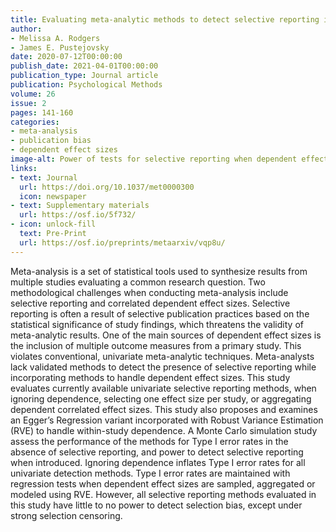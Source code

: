 ```yaml
---
title: Evaluating meta-analytic methods to detect selective reporting in the presence of dependent effect sizes
author:
- Melissa A. Rodgers
- James E. Pustejovsky
date: 2020-07-12T00:00:00
publish_date: 2021-04-01T00:00:00
publication_type: Journal article
publication: Psychological Methods
volume: 26
issue: 2
pages: 141-160
categories:
- meta-analysis
- publication bias
- dependent effect sizes
image-alt: Power of tests for selective reporting when dependent effects are aggregated or handled using Robust Variance Estimation (RVE) or Multi-Level Meta-Analysis (MLMA), for samples of $k = 80$ studies and between study correlation of $\rho = 0.4$. Gray bands indicate tests with excess Type-I error.
links:
- text: Journal
  url: https://doi.org/10.1037/met0000300
  icon: newspaper
- text: Supplementary materials
  url: https://osf.io/5f732/
- icon: unlock-fill
  text: Pre-Print
  url: https://osf.io/preprints/metaarxiv/vqp8u/
---
```


Meta-analysis is a set of statistical tools used to synthesize results from multiple studies evaluating a common research question. Two methodological challenges when conducting meta-analysis include selective reporting and correlated dependent effect sizes. Selective reporting is often a result of selective publication practices based on the statistical significance of study findings, which threatens the validity of meta-analytic results. One of the main sources of dependent effect sizes is the inclusion of multiple outcome measures from a primary study. This violates conventional, univariate meta-analytic techniques. Meta-analysts lack validated methods to detect the presence of selective reporting while incorporating methods to handle dependent effect sizes. This study evaluates currently available univariate selective reporting methods, when ignoring dependence, selecting one effect size per study, or aggregating dependent correlated effect sizes. This study also proposes and examines an Egger’s Regression variant incorporated with Robust Variance Estimation (RVE) to handle within-study dependence. A Monte Carlo simulation study assess the performance of the methods for Type I error rates in the absence of selective reporting, and power to detect selective reporting when introduced. Ignoring dependence inflates Type I error rates for all univariate detection methods. Type I error rates are maintained with regression tests when dependent effect sizes are sampled, aggregated or modeled using RVE. However, all selective reporting methods evaluated in this study have little to no power to detect selection bias, except under strong selection censoring.

